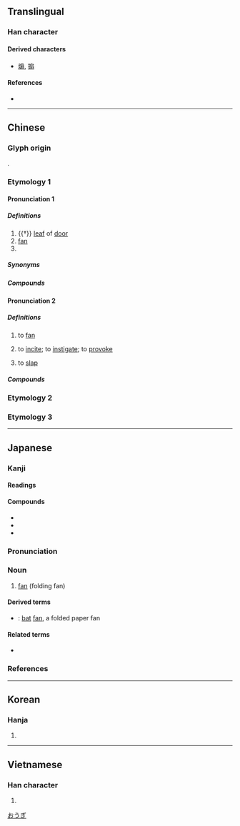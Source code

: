 {{also|煽|搧}}
{{character info/new}}
==Translingual==

===Han character===
{{Han char|rn=63|rad=戶|as=06|sn=10|four=30227|canj=HSSMM,ISSMM|ids=⿸戶羽, ⿸户羽, ⿸戸羽}}

====Derived characters====
* [[煽]], [[搧]]

====References====
* {{Han ref|kx=0416.140|dkj=11743|dj=0761.160|hdz=32263.060|uh=6247|ud=25159|bh=AEB0|bd=44720}}

----

==Chinese==
{{zh-forms|alt=搧}}

===Glyph origin===
{{Han etym}}
{{Han compound|戶|羽|ls=ic|t1=door|t2=feather}}.

===Etymology 1===

====Pronunciation 1====
{{zh-pron
|m=shàn
|m-s=
|c=sin3
|c-t=
|g=
|h=pfs=san;gd=san4
|j=
|mb=si̿ng
|md=siéng
|mn=sìⁿ/siàn
|mn_note=sìⁿ - vernacular; siàn - literary
|mn-t=sin3
|w=
|x=
|mc=2
|oc=1,2
|cat=n,cls
}}

=====Definitions=====
{{zh-hanzi}}

# {{†}} [[leaf]] of [[door]]
# [[fan]]
# {{zh-classifier|[[door]]s, [[window]]s}}

=====Synonyms=====
{{zh-dial|扇子}}

=====Compounds=====
{{zh-der|合歡扇|兩扇皮|團香扇|團扇|丟紙扇|卻扇|宮扇|吊扇|六扇門|寶扇|冬扇夏爐|團扇妾|夏鑪冬扇|扇子生|搖鵝毛扇|扇形|折扇|檀香扇|沖積扇|扇墜兒|扇對|扇子|白團扇|打扇|桃花扇|扇形角|撒扇|秋風團扇|磨扇墜手|格扇|秋扇見捐|扇牌|歌扇|秋扇|掌扇|扇葉蒲葵|扇形理論|班姬詠扇|扇面|扇車|扇馬|扇面對|扇舞|波扇|油紙扇|摺疊扇|油搭扇|扇骨子|海扇|摺扇|扇貝|雉尾扇|紙扇|羅扇|聚頭扇|肋巴扇兒|芭蕉扇|羽扇綸巾|蒲葵扇|闔扇|門扇|香扇|羽扇|舞衫歌扇|葵扇|鵰翎扇|鵝翎扇|鵝毛扇|電風扇|紈扇|蕉扇|走扇|篋扇|鞋扇|風扇|鐵扇公主|骨扇|電扇|隔扇|蒲扇價增|羽扇豆|舉扇一撝|竹扇|蒲扇|落地扇}}

====Pronunciation 2====
{{zh-pron
|m=shān
|c=sin3
|h=pfs=san
|md=siéng
|mn=siàn/sìⁿ
|mn_note=sìⁿ - vernacular; siàn - literary
|dial=n
|mc=1
|oc=n,1
|cat=v
}}

=====Definitions=====
{{zh-hanzi}}

# to [[fan]]
#: {{zh-x|因為 大廳 裡 很 熱，她 扇{shān} 個 不停。|As the hall was very hot, she kept '''fanning''' herself all the time.}}
#: {{zh-alt-inline|[[煽]]<small> (for invigorating fire)</small>|搧}}
# to [[incite]]; to [[instigate]]; to [[provoke]]
#: {{zh-alt-inline|煽}}
# to [[slap]] {{qualifier|somebody on the face}}
#: {{zh-x|我 真 想 扇{shān} 你 一 個 耳光。|I could '''give you a slap''' in the face.}}
#: {{zh-alt-inline|搧}}

=====Compounds=====
{{zh-der|來扇館|扇枕溫衾|扇枕溫席|扇火止沸|扇動|扇涼翅兒|溫席扇枕|扇誘|扇揚|扇風耳朵|扇枕溫被}}

===Etymology 2===
{{zh-see|煽|ss}}

===Etymology 3===
{{zh-see|搧|ss}}

----

==Japanese==

===Kanji===
{{ja-kanji|grade=7|rs=戶06}}

====Readings====
{{ja-readings
|goon=せん
|kanon=せん
|kun=おうぎ-
}}

====Compounds====
* {{ja-r|扇子|せんす}}
* {{ja-r|団扇|うちわ}}
* {{ja-r|鉄扇|てっせん}}

{{wikipedia|lang=ja}}
{{ja-kanjitab|おうぎ|yomi=k}}

===Pronunciation===
{{ja-pron|yomi=k|おうぎ|acc=3|acc_ref=DJR}}

===Noun===
{{ja-noun|おうぎ|hhira=あふぎ}}

# [[fan]] (folding fan)

====Derived terms====
* {{ja-r|蝙蝠%扇|かわほり%おうぎ}}: [[bat]] [[fan]], a folded paper fan

====Related terms====
* {{ja-r|扇ぐ|あおぐ|gloss=to [[fan]]}}

===References===
<references/>

[[Category:ja:Fans|おうぎ]]

----

==Korean==

===Hanja===
{{ko-hanja|hangeul=선|eumhun=}}

# {{rfdef|ko|sort=戶06}}

----

==Vietnamese==

===Han character===
{{vi-hantu|[[phiến]], [[thiên]]|rs=戶06}}

# {{rfdef|vi}}